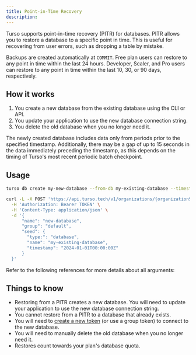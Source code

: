 ```yaml
---
title: Point-in-Time Recovery
description:
---
```


Turso supports point-in-time recovery (PITR) for databases. PITR allows you to restore a database to a specific point in time. This is useful for recovering from user errors, such as dropping a table by mistake.

<Info>

Backups are created automatically at `COMMIT`. Free plan users can restore to any point in time within the last 24 hours. Developer, Scaler, and Pro users can restore to any point in time within the last 10, 30, or 90 days, respectively.

</Info>

## How it works

1. You create a new database from the existing database using the CLI or API.
2. You update your application to use the new database connection string.
3. You delete the old database when you no longer need it.

<Info>

The newly created database includes data only from periods prior to the specified timestamp. Additionally, there may be a gap of up to 15 seconds in the data immediately preceding the timestamp, as this depends on the timing of Turso's most recent periodic batch checkpoint.

</Info>

## Usage

<CodeGroup>

```bash CLI
turso db create my-new-database --from-db my-existing-database --timestamp 2024-01-01T00:00:00Z
```

```bash Platform API
curl -L -X POST 'https://api.turso.tech/v1/organizations/{organizationSlug}/databases' \
  -H 'Authorization: Bearer TOKEN' \
  -H 'Content-Type: application/json' \
  -d '{
      "name": "new-database",
      "group": "default",
      "seed": {
        "type:": "database",
        "name": "my-existing-database",
        "timestamp": "2024-01-01T00:00:00Z"
      }
  }'
```

</CodeGroup>

Refer to the following references for more details about all arguments:

<CardGroup>

<Card horizontal title="CLI Reference" icon="terminal" href="/cli/db/create">

</Card>

<Card horizontal title="API Reference" icon="code" href="/api-reference/databases/create">

</Card>

</CardGroup>

## Things to know

- Restoring from a PITR creates a new database. You will need to update your application to use the new database connection string.
- You cannot restore from a PITR to a database that already exists.
- You will need to [create a new token](/cli/db/tokens/create) (or use a group token) to connect to the new database.
- You will need to manually delete the old database when you no longer need it.
- Restores count towards your plan's database quota.
